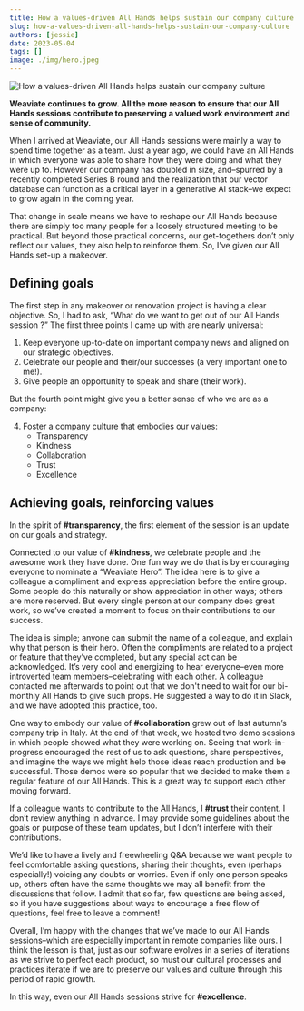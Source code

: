 ```yaml
---
title: How a values-driven All Hands helps sustain our company culture
slug: how-a-values-driven-all-hands-helps-sustain-our-company-culture
authors: [jessie]
date: 2023-05-04
tags: []
image: ./img/hero.jpeg
---
```

![How a values-driven All Hands helps sustain our company culture](./img/hero.jpeg)

<!-- truncate -->

**Weaviate continues to grow. All the more reason to ensure that our All Hands sessions contribute to preserving a valued work environment and sense of community.**

When I arrived at Weaviate, our All Hands sessions were mainly a way to spend time together as a team. Just a year ago, we could have an All Hands in which everyone was able to share how they were doing and what they were up to. However our company has doubled in size, and–spurred by a recently completed Series B round and the realization that our vector database can function as a critical layer in a generative AI stack–we expect to grow again in the coming year.

That change in scale means we have to reshape our All Hands because there are simply too many people for a loosely structured meeting to be practical. But beyond those practical concerns, our get-togethers don’t only reflect our values, they also help to reinforce them.
So, I’ve given our All Hands set-up a makeover.

## Defining goals

The first step in any makeover or renovation project is having a clear objective. So, I had to ask, “What do we want to get out of our All Hands session ?” The first three points I came up with are nearly universal:
1. Keep everyone up-to-date on important company news and aligned on our strategic objectives.
2. Celebrate our people and their/our successes (a very important one to me!).
3. Give people an opportunity to speak and share (their work).

But the fourth point might give you a better sense of who we are as a company:

4. Foster a company culture that embodies our values:
    * Transparency
    * Kindness
    * Collaboration
    * Trust
    * Excellence

## Achieving goals, reinforcing values

In the spirit of **#transparency**, the first element of the session is an update on our goals and strategy.

Connected to our value of **#kindness**, we celebrate people and the awesome work they have done. One fun way we do that is by encouraging everyone to nominate a “Weaviate Hero”. The idea here is to give a colleague a compliment and express appreciation before the entire group. Some people do this naturally or show appreciation in other ways; others are more reserved. But every single person at our company does great work, so we’ve created a moment to focus on their contributions to our success.

The idea is simple; anyone can submit the name of a colleague, and explain why that person is their hero. Often the compliments are related to a project or feature that they’ve completed, but any special act can be acknowledged. It’s very cool and energizing to hear everyone–even more introverted team members–celebrating with each other. A colleague contacted me afterwards to point out that we don't need to wait for our bi-monthly All Hands to give such props. He suggested a way to do it in Slack, and we have adopted this practice, too.

One way to embody our value of **#collaboration** grew out of last autumn’s company trip in Italy. At the end of that week, we hosted two demo sessions in which people showed what they were working on. Seeing that work-in-progress encouraged the rest of us to ask questions, share perspectives, and imagine the ways we might help those ideas reach production and be successful. Those demos were so popular that we decided to make them a regular feature of our All Hands. This is a great way to support each other moving forward.

If a colleague wants to contribute to the All Hands, I **#trust** their content. I don’t review anything in advance. I may provide some guidelines about the goals or purpose of these team updates, but I don’t interfere with their contributions.

We’d like to have a lively and freewheeling Q&A because we want people to feel comfortable asking questions, sharing their thoughts, even (perhaps especially!) voicing any doubts or worries. Even if only one person speaks up, others often have the same thoughts we may all benefit from the discussions that follow. I admit that so far, few questions are being asked, so if you have suggestions about ways to encourage a free flow of questions, feel free to leave a comment!

Overall, I’m happy with the changes that we’ve made to our All Hands sessions–which are especially important in remote companies like ours. I think the lesson is that, just as our software evolves in a series of iterations as we strive to perfect each product, so must our cultural processes and practices iterate if we are to preserve our values and culture through this period of rapid growth.

In this way, even our All Hands sessions strive for **#excellence**.



<StayConnected />
